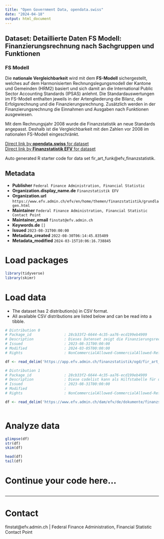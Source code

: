 ```yaml
---
title: "Open Government Data, opendata.swiss"
date: "2024-04-18"
output: html_document
---
```


## Dataset: Detaillierte Daten FS Modell: Finanzierungsrechnung nach Sachgruppen und Funktionen

### FS Modell
Die __nationale Vergleichbarkeit__ wird mit dem __FS-Modell__ sichergestellt, welches auf dem Harmonisierten Rechnungslegungsmodell der Kantone und Gemeinden (HRM2) basiert und sich damit an die International Public Sector Accounting Standards (IPSAS) anlehnt. Die Standardauswertungen im FS-Modell enthalten jeweils in der Artengliederung die Bilanz, die Erfolgsrechnung und die Finanzierungsrechnung. Zusätzlich werden in der Finanzierungsrechnung die Einnahmen und Ausgaben nach Funktionen ausgewiesen.

Mit dem Rechnungsjahr 2008 wurde die Finanzstatistik an neue Standards angepasst. Deshalb ist die Vergleichbarkeit mit den Zahlen vor 2008 im nationalen FS-Modell eingeschränkt.

[Direct link by **opendata.swiss** for dataset](https://opendata.swiss/de/dataset/detaillierte-daten-fs-modell-finanzierungsrechnung-nach-sachgruppen-und-funktionen)<br>
[Direct link by **Finanzstatistik EFV** for dataset](https://www.efv.admin.ch/efv/en/home/themen/finanzstatistik/daten.html)

Auto generated R starter code for data set fir_art_funk@efv_finanzstatistik.

## Metadata

- **Publisher** `Federal Finance Administration, Financial Statistic`
- **Organization.display_name.de** `Finanzstatistik EFV`
- **Organization.url** `https://www.efv.admin.ch/efv/en/home/themen/finanzstatistik/grundlagen.html`
- **Maintainer** `Federal Finance Administration, Financial Statistic Contact Point`
- **Maintainer_email** `finstat@efv.admin.ch`
- **Keywords.de** `[]`
- **Issued** `2023-08-31T00:00:00`
- **Metadata_created** `2022-08-30T06:14:45.835409`
- **Metadata_modified** `2024-03-15T10:06:16.738845`


# Load packages

```r

library(tidyverse)
library(skimr)

```

# Load data

-   The dataset has 2 distribution(s) in CSV format.
-   All available CSV distributions are listed below and can be read into a tibble.

```r

# Distribution 0
# Package_id               : 28cb33f2-6644-4c35-aa76-ecd199eb4909
# Description              : Dieses Datenset zeigt die Finanzierungsrechnung nach Sachgruppen und Funktionen gemäss FS-Modell. Folgende Dimensionen sind verfügbar: * arten: ermöglicht Artengliederung (siehe zugehörige codelist) * funk: ermöglicht funktionale Gliederung (siehe codelist) * jahr: zeigt das entsprechende Jahr * value: zeigt den Wert der entsprechenden Position * hh: zeigt den entsprechenden öffentlichen Haushalt (siehe https://www.efv.admin.ch/dam/efv/de/dokumente/finanzstatistik/daten/readme.xlsx.download.xlsx/readme.xlsx sheet "file_structure") * unit: zeigt die Einheit des Wertes * model: zeigt das betrachtete Modell
# Issued                   : 2023-08-31T00:00:00
# Modified                 : 2024-03-05T00:00:00
# Rights                   : NonCommercialAllowed-CommercialAllowed-ReferenceRequired

df <- read_delim('https://app.efv.admin.ch/finanzstatistik/ogd/fir_art_funk.csv')

# Distribution 1
# Package_id               : 28cb33f2-6644-4c35-aa76-ecd199eb4909
# Description              : Diese codelist kann als Hilfstabelle für die Dimensionen _arten_ und _funk_ des zugehörigen Datensets (identifier: resource_fir_art_funk) verwendet werden.
# Issued                   : 2023-08-31T00:00:00
# Modified                 : 
# Rights                   : NonCommercialAllowed-CommercialAllowed-ReferenceRequired

df <- read_delim('https://www.efv.admin.ch/dam/efv/de/dokumente/finanzstatistik/daten/fir_art_funk_codelist.csv')



```

# Analyze data

```r

glimpse(df)
str(df)
skim(df)

head(df)
tail(df)

```

# Continue your code here...

```r

```

------------------------------------------------------------------------

# Contact

finstat@efv.admin.ch | Federal Finance Administration, Financial Statistic Contact Point
